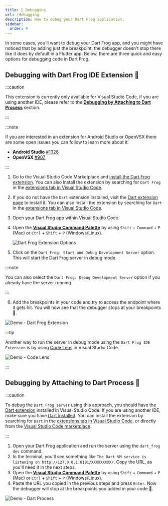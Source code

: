 ```yaml
---
title: 🐛 Debugging
url: /debugging
description: How to debug your Dart Frog application.
sidebar:
  order: 9
---
```


In some cases, you'll want to debug your Dart Frog app, and you might have
noticed that by adding just the breakpoint, the debugger doesn't stop there like
it does by default in a Flutter app. Below, there are three quick and easy
options for debugging code in Dart Frog.

## Debugging with Dart Frog IDE Extension 🐸

:::caution

This extension is currently only available for Visual Studio Code, if you are
using another IDE, please refer to the
[**Debugging by Attaching to Dart Process**](#debugging-by-attaching-to-dart-process)
section.

:::

:::note

If you are interested in an extension for Android Studio or OpenVSX there are
some open issues you can follow to learn more about it:

- **Android Studio**
  [#1326](https://github.com/dart-frog-dev/dart_frog/issues/1326)
- **OpenVSX** [#907](https://github.com/dart-frog-dev/dart_frog/issues/907)

:::

1. Go to the Visual Studio Code Marketplace and
   [install the Dart Frog extension](https://marketplace.visualstudio.com/items?itemName=VeryGoodVentures.dart-frog).
   You can also install the extension by searching for `Dart Frog` in the
   [extensions tab in Visual Studio Code](https://code.visualstudio.com/docs/editor/extension-marketplace#_browse-for-extensions).
1. If you do not have the `Dart` extension installed, visit the
   [Dart extension page](https://marketplace.visualstudio.com/items?itemName=Dart-Code.dart-code)
   to install it. You can also install the extension by searching for `Dart` in
   the
   [extensions tab in Visual Studio Code](https://code.visualstudio.com/docs/editor/extension-marketplace#_browse-for-extensions).
1. Open your Dart Frog app within Visual Studio Code.
1. Open the
   [**Visual Studio Command Palette**](https://code.visualstudio.com/api/ux-guidelines/command-palette)
   by using `Shift` + `Command` + `P` (Mac) or `Ctrl` + `Shift` + `P`
   (Windows/Linux).

   ![Dart Frog Extension Options](~/assets/debugging/dart_frog_extension_options.png)

1. Click on the `Dart Frog: Start and Debug Development Server` option. This
   will start the Dart Frog server in debug mode.

:::note

You can also select the `Dart Frog: Debug Development Server` option if you
already have the server running.

:::

6. Add the breakpoints in your code and try to access the endpoint where it gets
   hit. You will now see that the debugger stops at your breakpoints 🎉.

![Demo - Dart Frog Extension](~/assets/debugging/debugging_with_extension.gif)

:::tip

Another way to run the server in debug mode using the `Dart Frog IDE Extension`
is by using
[Code Lens](https://code.visualstudio.com/blogs/2017/02/12/code-lens-roundup) in
Visual Studio Code.

![Demo - Code Lens](~/assets/debugging/debugging_code_lens.gif)

:::

## Debugging by Attaching to Dart Process 🎯

:::caution

To debug the `Dart Frog server` using this approach, you should have the
[Dart extension](https://marketplace.visualstudio.com/items?itemName=Dart-Code.dart-code)
installed in Visual Studio Code. If you are using another IDE, make sure you
have [Dart installed](https://dart.dev/get-dart). You can install the extension
by searching for `Dart` in the
[extensions tab in Visual Studio Code](https://code.visualstudio.com/docs/editor/extension-marketplace#_browse-for-extensions),
or directly from the
[Visual Studio Code marketplace](https://marketplace.visualstudio.com/items?itemName=Dart-Code.dart-code).

:::

1. Open your Dart Frog application and run the server using the `dart_frog dev`
   command.
1. In the terminal, you'll see something like
   `The Dart VM service is listening on http://127.0.0.1:8181/XXXXXXXXX/`. Copy
   the URL, as you'll need it in the next steps.
1. Open the
   [**Visual Studio Command Palette**](https://code.visualstudio.com/api/ux-guidelines/command-palette)
   by using `Shift` + `Command` + `P` (Mac) or `Ctrl` + `Shift` + `P`
   (Windows/Linux).
1. Paste the URL you copied in the previous steps and press `Enter`. Now the
   debugger will stop at the breakpoints you added in your code 🎉.

![Demo - Dart Process](~/assets/debugging/debugging_with_dart_process.gif)
